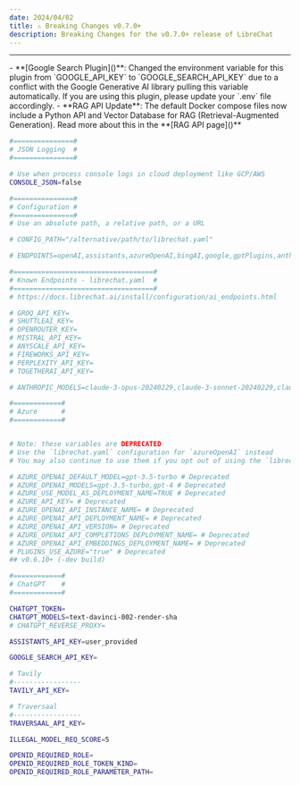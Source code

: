 ```yaml
---
date: 2024/04/02
title: ⚠️ Breaking Changes v0.7.0+
description: Breaking Changes for the v0.7.0+ release of LibreChat
---
```



<ChangelogHeader />

---

<Callout type="warning" title="Google Search Plugin" emoji='🔍'>
 - **[Google Search Plugin]()**: Changed the environment variable for this plugin from `GOOGLE_API_KEY` to `GOOGLE_SEARCH_API_KEY` due to a conflict with the Google Generative AI library pulling this variable automatically. If you are using this plugin, please update your `.env` file accordingly.
</Callout>


<Callout type="info" title="RAG API (Chat with Files)" emoji='🗃️'>
- **RAG API Update**: The default Docker compose files now include a Python API and Vector Database for RAG (Retrieval-Augmented Generation). Read more about this in the **[RAG API page]()**
</Callout>

<Callout type="warning" title=".env variables changes v0.6.10 → v0.7.0" emoji='⚙️' collapsible>

```sh  filename="➕ JSON Logging"
#===============#
# JSON Logging  #
#===============#

# Use when process console logs in cloud deployment like GCP/AWS
CONSOLE_JSON=false
```

```sh filename="➕ LibreChat.yaml path"
#===============#
# Configuration #
#===============#
# Use an absolute path, a relative path, or a URL

# CONFIG_PATH="/alternative/path/to/librechat.yaml"
```

```sh filename="❌ chatGPTBrowser was removed"
# ENDPOINTS=openAI,assistants,azureOpenAI,bingAI,google,gptPlugins,anthropic
```

```sh filename="➕ Added placeholders for Known Endpoints" 
#===================================#
# Known Endpoints - librechat.yaml  #
#===================================#
# https://docs.librechat.ai/install/configuration/ai_endpoints.html

# GROQ_API_KEY=
# SHUTTLEAI_KEY=
# OPENROUTER_KEY=
# MISTRAL_API_KEY=
# ANYSCALE_API_KEY=
# FIREWORKS_API_KEY=
# PERPLEXITY_API_KEY=
# TOGETHERAI_API_KEY=
```

```sh filename="✨ Update Anthropic models" 
# ANTHROPIC_MODELS=claude-3-opus-20240229,claude-3-sonnet-20240229,claude-3-haiku-20240307,claude-2.1,claude-2,claude-1.2,claude-1,claude-1-100k,claude-instant-1,claude-instant-1-100k
```

```sh filename="❌ Azure env config now deprecated" 
#============#
# Azure      #
#============#


# Note: these variables are DEPRECATED
# Use the `librechat.yaml` configuration for `azureOpenAI` instead
# You may also continue to use them if you opt out of using the `librechat.yaml` configuration

# AZURE_OPENAI_DEFAULT_MODEL=gpt-3.5-turbo # Deprecated
# AZURE_OPENAI_MODELS=gpt-3.5-turbo,gpt-4 # Deprecated
# AZURE_USE_MODEL_AS_DEPLOYMENT_NAME=TRUE # Deprecated
# AZURE_API_KEY= # Deprecated
# AZURE_OPENAI_API_INSTANCE_NAME= # Deprecated
# AZURE_OPENAI_API_DEPLOYMENT_NAME= # Deprecated
# AZURE_OPENAI_API_VERSION= # Deprecated
# AZURE_OPENAI_API_COMPLETIONS_DEPLOYMENT_NAME= # Deprecated
# AZURE_OPENAI_API_EMBEDDINGS_DEPLOYMENT_NAME= # Deprecated
# PLUGINS_USE_AZURE="true" # Deprecated
## v0.6.10+ (-dev build)
```

```sh filename="❌ Removed ChatGPT" 
#============#
# ChatGPT    #
#============#

CHATGPT_TOKEN=
CHATGPT_MODELS=text-davinci-002-render-sha
# CHATGPT_REVERSE_PROXY=
```

```sh filename="✨ Assistants now set to "user_provided" by default" 
ASSISTANTS_API_KEY=user_provided
```

```sh filename="⚠️ GOOGLE_API_KEY renamed GOOGLE_SEARCH_API_KEY=" 
GOOGLE_SEARCH_API_KEY=
```

```sh filename="➕ Tavily and Traversaal API keys" 
# Tavily
#-----------------
TAVILY_API_KEY=

# Traversaal
#-----------------
TRAVERSAAL_API_KEY=
```

```sh filename="➕ Moderation, illegal model request score" 
ILLEGAL_MODEL_REQ_SCORE=5
```

```sh filename="➕ OpenID Auth update" 
OPENID_REQUIRED_ROLE=
OPENID_REQUIRED_ROLE_TOKEN_KIND=
OPENID_REQUIRED_ROLE_PARAMETER_PATH=
```
</Callout>